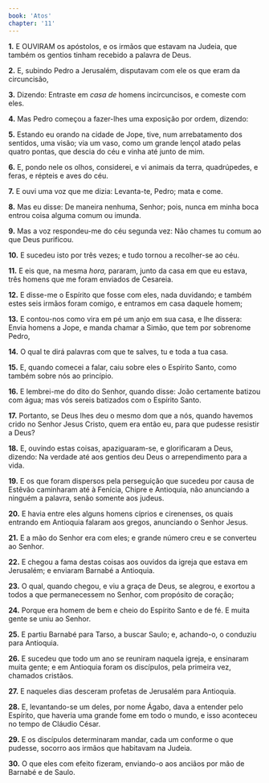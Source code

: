 ```yaml
---
book: 'Atos'
chapter: '11'
---
```


**1.** E OUVIRAM os apóstolos, e os irmãos que estavam na Judeia, que também os gentios tinham recebido a palavra de Deus.

**2.** E, subindo Pedro a Jerusalém, disputavam com ele os que eram da circuncisão,

**3.** Dizendo: Entraste em *casa de* homens incircuncisos, e comeste com eles.

**4.** Mas Pedro começou a fazer-lhes uma exposição por ordem, dizendo:

**5.** Estando eu orando na cidade de Jope, tive, num arrebatamento dos sentidos, uma visão; via um vaso, como um grande lençol atado pelas quatro pontas, que descia do céu e vinha até junto de mim.

**6.** E, pondo nele os olhos, considerei, e vi animais da terra, quadrúpedes, e feras, e répteis e aves do céu.

**7.** E ouvi uma voz que me dizia: Levanta-te, Pedro; mata e come.

**8.** Mas eu disse: De maneira nenhuma, Senhor; pois, nunca em minha boca entrou coisa alguma comum ou imunda.

**9.** Mas a voz respondeu-me do céu segunda vez: Não chames tu comum ao que Deus purificou.

**10.** E sucedeu isto por três vezes; e tudo tornou a recolher-se ao céu.

**11.** E eis que, na mesma *hora,* pararam, junto da casa em que eu estava, três homens que me foram enviados de Cesareia.

**12.** E disse-me o Espírito que fosse com eles, nada duvidando; e também estes seis irmãos foram comigo, e entramos em casa daquele homem;

**13.** E contou-nos como vira em pé um anjo em sua casa, e lhe dissera: Envia homens a Jope, e manda chamar a Simão, que tem por sobrenome Pedro,

**14.** O qual te dirá palavras com que te salves, tu e toda a tua casa.

**15.** E, quando comecei a falar, caiu sobre eles o Espírito Santo, como também sobre nós ao princípio.

**16.** E lembrei-me do dito do Senhor, quando disse: João certamente batizou com água; mas vós sereis batizados com o Espírito Santo.

**17.** Portanto, se Deus lhes deu o mesmo dom que a nós, quando havemos crido no Senhor Jesus Cristo, quem era então eu, para que pudesse resistir a Deus?

**18.** E, ouvindo estas coisas, apaziguaram-se, e glorificaram a Deus, dizendo: Na verdade até aos gentios deu Deus o arrependimento para a vida.

**19.** E os que foram dispersos pela perseguição que sucedeu por causa de Estêvão caminharam até à Fenícia, Chipre e Antioquia, não anunciando a ninguém a palavra, senão somente aos judeus.

**20.** E havia entre eles alguns homens cíprios e cirenenses, os quais entrando em Antioquia falaram aos gregos, anunciando o Senhor Jesus.

**21.** E a mão do Senhor era com eles; e grande número creu e se converteu ao Senhor.

**22.** E chegou a fama destas coisas aos ouvidos da igreja que estava em Jerusalém; e enviaram Barnabé a Antioquia.

**23.** O qual, quando chegou, e viu a graça de Deus, se alegrou, e exortou a todos a que permanecessem no Senhor, com propósito de coração;

**24.** Porque era homem de bem e cheio do Espírito Santo e de fé. E muita gente se uniu ao Senhor.

**25.** E partiu Barnabé para Tarso, a buscar Saulo; e, achando-o, o conduziu para Antioquia.

**26.** E sucedeu que todo um ano se reuniram naquela igreja, e ensinaram muita gente; e em Antioquia foram os discípulos, pela primeira vez, chamados cristãos.

**27.** E naqueles dias desceram profetas de Jerusalém para Antioquia.

**28.** E, levantando-se um deles, por nome Ágabo, dava a entender pelo Espírito, que haveria uma grande fome em todo o mundo, e isso aconteceu no tempo de Cláudio César.

**29.** E os discípulos determinaram mandar, cada um conforme o que pudesse, socorro aos irmãos que habitavam na Judeia.

**30.** O que eles com efeito fizeram, enviando-o aos anciãos por mão de Barnabé e de Saulo.
